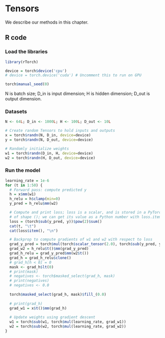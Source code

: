 # Tensors

We describe our methods in this chapter.

## R code

### Load the libraries

```r
library(rTorch)

device = torch$device('cpu')
# device = torch.device('cuda') # Uncomment this to run on GPU

torch$manual_seed(0)
```


N is batch size; 
 D_in is input dimension;
 H is hidden dimension; 
 D_out is output dimension.
 
### Datasets 

```r
N <- 64L; D_in <- 1000L; H <- 100L; D_out <- 10L

# Create random Tensors to hold inputs and outputs
x = torch$randn(N, D_in, device=device)
y = torch$randn(N, D_out, device=device)
```


```r
# Randomly initialize weights
w1 = torch$randn(D_in, H, device=device)
w2 = torch$randn(H, D_out, device=device)
```

### Run the model

```r
learning_rate = 1e-6
for (t in 1:50) {
  # Forward pass: compute predicted y
  h = x$mm(w1)
  h_relu = h$clamp(min=0)
  y_pred = h_relu$mm(w2)

  # Compute and print loss; loss is a scalar, and is stored in a PyTorch Tensor
  # of shape (); we can get its value as a Python number with loss.item().
  loss = (torch$sub(y_pred, y))$pow(2)$sum()
  cat(t, "\t")
  cat(loss$item(), "\n")

  # Backprop to compute gradients of w1 and w2 with respect to loss
  grad_y_pred = torch$mul(torch$scalar_tensor(2.0), torch$sub(y_pred, y))
  grad_w2 = h_relu$t()$mm(grad_y_pred)
  grad_h_relu = grad_y_pred$mm(w2$t())
  grad_h = grad_h_relu$clone()
  # grad_h[h < 0] = 0
  mask <- grad_h$lt(0)
  # print(mask)
  # negatives <- torch$masked_select(grad_h, mask)
  # print(negatives)
  # negatives <- 0.0
  
  torch$masked_select(grad_h, mask)$fill_(0.0)
  
  # print(grad_h)
  grad_w1 = x$t()$mm(grad_h)
   
  # Update weights using gradient descent
  w1 = torch$sub(w1, torch$mul(learning_rate, grad_w1))
  w2 = torch$sub(w2, torch$mul(learning_rate, grad_w2))
}  
```
